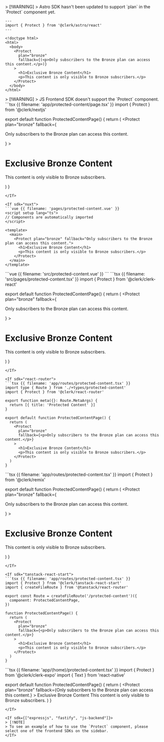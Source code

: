 <If sdk="astro">
  > [!WARNING]
  > Astro SDK hasn't been updated to support `plan` in the `Protect` component yet.

  ```astro {{ filename: 'src/pages/bronze-content.astro' }}
  ---
  import { Protect } from '@clerk/astro/react'
  ---

  <!doctype html>
  <html>
    <body>
      <Protect
        plan="bronze"
        fallback={(<p>Only subscribers to the Bronze plan can access this content.</p>)}
      >
        <h1>Exclusive Bronze Content</h1>
        <p>This content is only visible to Bronze subscribers.</p>
      </Protect>
    </body>
  </html>
  ```
</If>

<If sdk="js-frontend">
  > [!WARNING]
  > JS Frontend SDK doesn't support the `Protect` component.
</If>

<If sdk="nextjs">
  ```tsx {{ filename: 'app/protected-content/page.tsx' }}
  import { Protect } from '@clerk/nextjs'

  export default function ProtectedContentPage() {
    return (
      <Protect
        plan="bronze"
        fallback={<p>Only subscribers to the Bronze plan can access this content.</p>}
      >
        <h1>Exclusive Bronze Content</h1>
        <p>This content is only visible to Bronze subscribers.</p>
      </Protect>
    )
  }
  ```
</If>

<If sdk="nuxt">
  ```vue {{ filename: 'pages/protected-content.vue' }}
  <script setup lang="ts">
  // Components are automatically imported
  </script>

  <template>
    <main>
      <Protect plan="bronze" fallback="Only subscribers to the Bronze plan can access this content.">
        <h1>Exclusive Bronze Content</h1>
        <p>This content is only visible to Bronze subscribers.</p>
      </Protect>
    </main>
  </template>
  ```
</If>

<If sdk="vue">
  ```vue {{ filename: 'src/protected-content.vue' }}
  <script setup lang="ts">
  import { Protect } from '@clerk/vue'
  </script>

  <template>
    <main>
      <Protect plan="bronze" fallback="Only subscribers to the Bronze plan can access this content.">
        <h1>Exclusive Bronze Content</h1>
        <p>This content is only visible to Bronze subscribers.</p>
      </Protect>
    </main>
  </template>
  ```
</If>

<If sdk="react">
  ```tsx {{ filename: 'src/pages/protected-content.tsx' }}
  import { Protect } from '@clerk/clerk-react'

  export default function ProtectedContentPage() {
    return (
      <Protect
        plan="bronze"
        fallback={<p>Only subscribers to the Bronze plan can access this content.</p>}
      >
        <h1>Exclusive Bronze Content</h1>
        <p>This content is only visible to Bronze subscribers.</p>
      </Protect>
    )
  }
  ```
</If>

<If sdk="react-router">
  ```tsx {{ filename: 'app/routes/protected-content.tsx' }}
  import type { Route } from './+types/protected-content'
  import { Protect } from '@clerk/react-router'

  export function meta({}: Route.MetaArgs) {
    return [{ title: 'Protected Content' }]
  }

  export default function ProtectedContentPage() {
    return (
      <Protect
        plan="bronze"
        fallback={<p>Only subscribers to the Bronze plan can access this content.</p>}
      >
        <h1>Exclusive Bronze Content</h1>
        <p>This content is only visible to Bronze subscribers.</p>
      </Protect>
    )
  }
  ```
</If>

<If sdk="remix">
  ```tsx {{ filename: 'app/routes/protected-content.tsx' }}
  import { Protect } from '@clerk/remix'

  export default function ProtectedContentPage() {
    return (
      <Protect
        plan="bronze"
        fallback={<p>Only subscribers to the Bronze plan can access this content.</p>}
      >
        <h1>Exclusive Bronze Content</h1>
        <p>This content is only visible to Bronze subscribers.</p>
      </Protect>
    )
  }
  ```
</If>

<If sdk="tanstack-react-start">
  ```tsx {{ filename: 'app/routes/protected-content.tsx' }}
  import { Protect } from '@clerk/tanstack-react-start'
  import { createFileRoute } from '@tanstack/react-router'

  export const Route = createFileRoute('/protected-content')({
    component: ProtectedContentPage,
  })

  function ProtectedContentPage() {
    return (
      <Protect
        plan="bronze"
        fallback={<p>Only subscribers to the Bronze plan can access this content.</p>}
      >
        <h1>Exclusive Bronze Content</h1>
        <p>This content is only visible to Bronze subscribers.</p>
      </Protect>
    )
  }
  ```
</If>

<If sdk="expo">
  ```tsx {{ filename: 'app/(home)/protected-content.tsx' }}
  import { Protect } from '@clerk/clerk-expo'
  import { Text } from 'react-native'

  export default function ProtectedContentPage() {
    return (
      <Protect
        plan="bronze"
        fallback={<Text>Only subscribers to the Bronze plan can access this content.</Text>}
      >
        <Text>Exclusive Bronze Content</Text>
        <Text>This content is only visible to Bronze subscribers.</Text>
      </Protect>
    )
  }
  ```
</If>

<If sdk={["expressjs", "fastify", "js-backend"]}>
  > [!NOTE]
  > To see an example of how to use the `Protect` component, please select one of the frontend SDKs on the sidebar.
</If>
